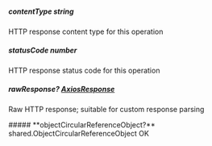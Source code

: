 
##### **contentType** string
HTTP response content type for this operation

##### **statusCode** number
HTTP response status code for this operation

##### **rawResponse?** [AxiosResponse](https://axios-http.com/docs/res_schema)
Raw HTTP response; suitable for custom response parsing

<Collapsible>
    ##### **objectCircularReferenceObject?** shared.ObjectCircularReferenceObject
    OK
    <Collapsible.Break/>
    <ObjectCircularReferenceObject/>
</Collapsible>

